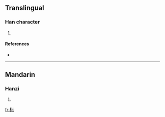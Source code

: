 ==Translingual==

===Han character===
{{Han char|rn=75|rad=木|as=10|sn=14|four=4494<sub>1</sub>|canj=木廿尸十 (DTSJ)}}

# {{defn|Han|sort=木10}}

====References====
* {{Han ref|kx=0544.250|dkj=15281|hdz=21261.020|uh=69B5|ud=27061|bh=E260|bd=57952}}

----

==Mandarin==

===Hanzi===
{{cmn-hanzi|pin=[[róng]] ([[rong2]])|wg=jung<sup>2</sup>}}

# {{defn|Mandarin}}

[[fr:榵]]